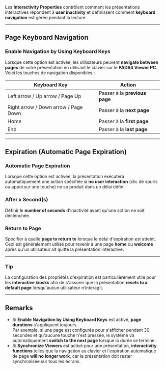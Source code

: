 Les **Interactivity Properties** contrôlent comment les présentations interactives répondent à **user inactivity** et définissent comment **keyboard navigation** est gérée pendant la lecture.

***

## **Page Keyboard Navigation**

### **Enable Navigation by Using Keyboard Keys**

Lorsque cette option est activée, les utilisateurs peuvent **navigate between pages** de votre présentation en utilisant le clavier sur le **PADS4 Viewer PC**.\
Voici les touches de navigation disponibles :

| Keyboard Key                         | Action                        |
| ------------------------------------ | ----------------------------- |
| Left arrow / Up arrow / Page Up      | Passer à la **previous page** |
| Right arrow / Down arrow / Page Down | Passer à la **next page**     |
| Home                                 | Passer à la **first page**    |
| End                                  | Passer à la **last page**     |

***

## **Expiration (Automatic Page Expiration)**

### **Automatic Page Expiration**

Lorsque cette option est activée, la présentation exécutera automatiquement une action spécifiée si **no user interaction** (clic de souris ou appui sur une touche) ne se produit dans un délai défini.

### **After x Second(s)**

Définir le **number of seconds** d'inactivité avant qu'une action ne soit déclenchée.

### **Return to Page**

Spécifier à quelle **page to return to** lorsque le délai d'expiration est atteint.\
Ceci est généralement utilisé pour revenir à une page **home** ou **welcome** après qu'un utilisateur ait quitté la présentation interactive.

***

### **Tip**

La configuration des propriétés d'expiration est particulièrement utile pour les **interactive kiosks** afin de s'assurer que la présentation **resets to a default page** lorsqu'aucun utilisateur n'interagit.

***

## **Remarks**

* Si **Enable Navigation by Using Keyboard Keys** est activé, **page durations** s'appliquent toujours.\
  Par exemple, si une page est configurée pour s'afficher pendant 30 secondes et qu'aucune touche n'est pressée, le système va automatiquement **switch to the next page** lorsque la durée se termine.
* Si **Synchronize Viewers** est activé pour une présentation, **interactivity functions** telles que la navigation au clavier et l'expiration automatique de page **will no longer work**, car la présentation doit rester synchronisée sur tous les écrans.
